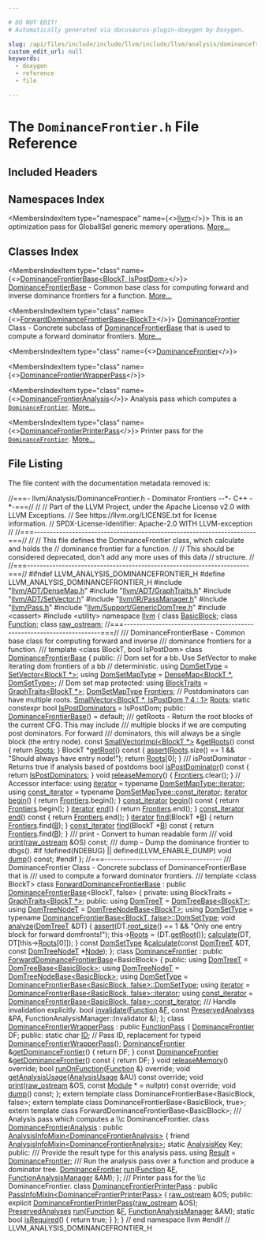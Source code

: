 ```yaml
---

# DO NOT EDIT!
# Automatically generated via docusaurus-plugin-doxygen by Doxygen.

slug: /api/files/include/include/llvm/include/llvm/analysis/dominancefrontier-h
custom_edit_url: null
keywords:
  - doxygen
  - reference
  - file

---
```





# The `DominanceFrontier.h` File Reference

<DoxygenPage pluginConfig={pluginConfig}>



## Included Headers

<IncludesList>
<IncludesListItem
  filePath="llvm/ADT/DenseMap.h"
  permalink="/docs/api/files/include/include/llvm/include/llvm/adt/densemap-h"
  isLocal="true" />
<IncludesListItem
  filePath="llvm/ADT/GraphTraits.h"
  permalink="/docs/api/files/include/include/llvm/include/llvm/adt/graphtraits-h"
  isLocal="true" />
<IncludesListItem
  filePath="llvm/ADT/SetVector.h"
  permalink="/docs/api/files/include/include/llvm/include/llvm/adt/setvector-h"
  isLocal="true" />
<IncludesListItem
  filePath="llvm/IR/PassManager.h"
  permalink="/docs/api/files/include/include/llvm/include/llvm/ir/passmanager-h"
  isLocal="true" />
<IncludesListItem
  filePath="llvm/Pass.h"
  permalink="/docs/api/files/include/include/llvm/pass-h"
  isLocal="true" />
<IncludesListItem
  filePath="llvm/Support/GenericDomTree.h"
  permalink="/docs/api/files/include/include/llvm/include/llvm/support/genericdomtree-h"
  isLocal="true" />
<IncludesListItem
  filePath="cassert"
  permalink=""
  isLocal="false" />
<IncludesListItem
  filePath="utility"
  permalink=""
  isLocal="false" />
</IncludesList>

## Namespaces Index

<MembersIndex>

<MembersIndexItem
  type="namespace"
  name={<><a href="/docs/api/namespaces/llvm">llvm</a></>}>
This is an optimization pass for GlobalISel generic memory operations. <a href="/docs/api/namespaces/llvm/#details">More...</a>
</MembersIndexItem>

</MembersIndex>

## Classes Index

<MembersIndex>

<MembersIndexItem
  type="class"
  name={<><a href="/docs/api/classes/llvm/dominancefrontierbase">DominanceFrontierBase&lt;BlockT, IsPostDom&gt;</a></>}>
<a href="/docs/api/classes/llvm/dominancefrontierbase">DominanceFrontierBase</a> - Common base class for computing forward and inverse dominance frontiers for a function. <a href="/docs/api/classes/llvm/dominancefrontierbase/#details">More...</a>
</MembersIndexItem>

<MembersIndexItem
  type="class"
  name={<><a href="/docs/api/classes/llvm/forwarddominancefrontierbase">ForwardDominanceFrontierBase&lt;BlockT&gt;</a></>}>
<a href="/docs/api/classes/llvm/dominancefrontier">DominanceFrontier</a> Class - Concrete subclass of <a href="/docs/api/classes/llvm/dominancefrontierbase">DominanceFrontierBase</a> that is used to compute a forward dominator frontiers. <a href="/docs/api/classes/llvm/forwarddominancefrontierbase/#details">More...</a>
</MembersIndexItem>

<MembersIndexItem
  type="class"
  name={<><a href="/docs/api/classes/llvm/dominancefrontier">DominanceFrontier</a></>}>
</MembersIndexItem>

<MembersIndexItem
  type="class"
  name={<><a href="/docs/api/classes/llvm/dominancefrontierwrapperpass">DominanceFrontierWrapperPass</a></>}>
</MembersIndexItem>

<MembersIndexItem
  type="class"
  name={<><a href="/docs/api/classes/llvm/dominancefrontieranalysis">DominanceFrontierAnalysis</a></>}>
Analysis pass which computes a <code><a href="/docs/api/classes/llvm/dominancefrontier">DominanceFrontier</a></code>. <a href="/docs/api/classes/llvm/dominancefrontieranalysis/#details">More...</a>
</MembersIndexItem>

<MembersIndexItem
  type="class"
  name={<><a href="/docs/api/classes/llvm/dominancefrontierprinterpass">DominanceFrontierPrinterPass</a></>}>
Printer pass for the <code><a href="/docs/api/classes/llvm/dominancefrontier">DominanceFrontier</a></code>. <a href="/docs/api/classes/llvm/dominancefrontierprinterpass/#details">More...</a>
</MembersIndexItem>

</MembersIndex>


## File Listing

The file content with the documentation metadata removed is:

<ProgramListing>

<Link id="l00001" /><CodeLine lineNumber="1"><Highlight kind="comment">//===- llvm/Analysis/DominanceFrontier.h - Dominator Frontiers --&#42;- C++ -&#42;-===//</Highlight><Highlight kind="normal"></Highlight></CodeLine>
<Link id="l00002" /><CodeLine lineNumber="2"><Highlight kind="normal"></Highlight><Highlight kind="comment">//</Highlight><Highlight kind="normal"></Highlight></CodeLine>
<Link id="l00003" /><CodeLine lineNumber="3"><Highlight kind="normal"></Highlight><Highlight kind="comment">// Part of the LLVM Project, under the Apache License v2.0 with LLVM Exceptions.</Highlight><Highlight kind="normal"></Highlight></CodeLine>
<Link id="l00004" /><CodeLine lineNumber="4"><Highlight kind="normal"></Highlight><Highlight kind="comment">// See https://llvm.org/LICENSE.txt for license information.</Highlight><Highlight kind="normal"></Highlight></CodeLine>
<Link id="l00005" /><CodeLine lineNumber="5"><Highlight kind="normal"></Highlight><Highlight kind="comment">// SPDX-License-Identifier: Apache-2.0 WITH LLVM-exception</Highlight><Highlight kind="normal"></Highlight></CodeLine>
<Link id="l00006" /><CodeLine lineNumber="6"><Highlight kind="normal"></Highlight><Highlight kind="comment">//</Highlight><Highlight kind="normal"></Highlight></CodeLine>
<Link id="l00007" /><CodeLine lineNumber="7"><Highlight kind="normal"></Highlight><Highlight kind="comment">//===----------------------------------------------------------------------===//</Highlight><Highlight kind="normal"></Highlight></CodeLine>
<Link id="l00008" /><CodeLine lineNumber="8"><Highlight kind="normal"></Highlight><Highlight kind="comment">//</Highlight><Highlight kind="normal"></Highlight></CodeLine>
<Link id="l00009" /><CodeLine lineNumber="9"><Highlight kind="normal"></Highlight><Highlight kind="comment">// This file defines the DominanceFrontier class, which calculate and holds the</Highlight><Highlight kind="normal"></Highlight></CodeLine>
<Link id="l00010" /><CodeLine lineNumber="10"><Highlight kind="normal"></Highlight><Highlight kind="comment">// dominance frontier for a function.</Highlight><Highlight kind="normal"></Highlight></CodeLine>
<Link id="l00011" /><CodeLine lineNumber="11"><Highlight kind="normal"></Highlight><Highlight kind="comment">//</Highlight><Highlight kind="normal"></Highlight></CodeLine>
<Link id="l00012" /><CodeLine lineNumber="12"><Highlight kind="normal"></Highlight><Highlight kind="comment">// This should be considered deprecated, don&#39;t add any more uses of this data</Highlight><Highlight kind="normal"></Highlight></CodeLine>
<Link id="l00013" /><CodeLine lineNumber="13"><Highlight kind="normal"></Highlight><Highlight kind="comment">// structure.</Highlight><Highlight kind="normal"></Highlight></CodeLine>
<Link id="l00014" /><CodeLine lineNumber="14"><Highlight kind="normal"></Highlight><Highlight kind="comment">//</Highlight><Highlight kind="normal"></Highlight></CodeLine>
<Link id="l00015" /><CodeLine lineNumber="15"><Highlight kind="normal"></Highlight><Highlight kind="comment">//===----------------------------------------------------------------------===//</Highlight><Highlight kind="normal"></Highlight></CodeLine>
<Link id="l00016" /><CodeLine lineNumber="16"><Highlight kind="normal"></Highlight></CodeLine>
<Link id="l00017" /><CodeLine lineNumber="17"><Highlight kind="normal"></Highlight><Highlight kind="preprocessor">#ifndef LLVM&#95;ANALYSIS&#95;DOMINANCEFRONTIER&#95;H</Highlight><Highlight kind="normal"></Highlight></CodeLine>
<Link id="l00018" /><CodeLine lineNumber="18"><Highlight kind="normal"></Highlight><Highlight kind="preprocessor">#define LLVM&#95;ANALYSIS&#95;DOMINANCEFRONTIER&#95;H</Highlight><Highlight kind="normal"></Highlight></CodeLine>
<Link id="l00019" /><CodeLine lineNumber="19"><Highlight kind="normal"></Highlight></CodeLine>
<Link id="l00020" /><CodeLine lineNumber="20"><Highlight kind="normal"></Highlight><Highlight kind="preprocessor">#include &quot;<a href="/docs/api/files/include/include/llvm/include/llvm/adt/densemap-h">llvm/ADT/DenseMap.h</a>&quot;</Highlight><Highlight kind="normal"></Highlight></CodeLine>
<Link id="l00021" /><CodeLine lineNumber="21"><Highlight kind="normal"></Highlight><Highlight kind="preprocessor">#include &quot;<a href="/docs/api/files/include/include/llvm/include/llvm/adt/graphtraits-h">llvm/ADT/GraphTraits.h</a>&quot;</Highlight><Highlight kind="normal"></Highlight></CodeLine>
<Link id="l00022" /><CodeLine lineNumber="22"><Highlight kind="normal"></Highlight><Highlight kind="preprocessor">#include &quot;<a href="/docs/api/files/include/include/llvm/include/llvm/adt/setvector-h">llvm/ADT/SetVector.h</a>&quot;</Highlight><Highlight kind="normal"></Highlight></CodeLine>
<Link id="l00023" /><CodeLine lineNumber="23"><Highlight kind="normal"></Highlight><Highlight kind="preprocessor">#include &quot;<a href="/docs/api/files/include/include/llvm/include/llvm/ir/passmanager-h">llvm/IR/PassManager.h</a>&quot;</Highlight><Highlight kind="normal"></Highlight></CodeLine>
<Link id="l00024" /><CodeLine lineNumber="24"><Highlight kind="normal"></Highlight><Highlight kind="preprocessor">#include &quot;<a href="/docs/api/files/include/include/llvm/pass-h">llvm/Pass.h</a>&quot;</Highlight><Highlight kind="normal"></Highlight></CodeLine>
<Link id="l00025" /><CodeLine lineNumber="25"><Highlight kind="normal"></Highlight><Highlight kind="preprocessor">#include &quot;<a href="/docs/api/files/include/include/llvm/include/llvm/support/genericdomtree-h">llvm/Support/GenericDomTree.h</a>&quot;</Highlight><Highlight kind="normal"></Highlight></CodeLine>
<Link id="l00026" /><CodeLine lineNumber="26"><Highlight kind="normal"></Highlight><Highlight kind="preprocessor">#include &lt;cassert&gt;</Highlight><Highlight kind="normal"></Highlight></CodeLine>
<Link id="l00027" /><CodeLine lineNumber="27"><Highlight kind="normal"></Highlight><Highlight kind="preprocessor">#include &lt;utility&gt;</Highlight><Highlight kind="normal"></Highlight></CodeLine>
<Link id="l00028" /><CodeLine lineNumber="28"><Highlight kind="normal"></Highlight></CodeLine>
<Link id="l00029" /><CodeLine lineNumber="29"><Highlight kind="normal"></Highlight><Highlight kind="keyword">namespace </Highlight><Highlight kind="normal"><a href="/docs/api/namespaces/llvm">llvm</a> &#123;</Highlight></CodeLine>
<Link id="l00030" /><CodeLine lineNumber="30"><Highlight kind="normal"></Highlight></CodeLine>
<Link id="l00031" /><CodeLine lineNumber="31"><Highlight kind="normal"></Highlight><Highlight kind="keyword">class </Highlight><Highlight kind="normal"><a href="/docs/api/classes/llvm/basicblock">BasicBlock</a>;</Highlight></CodeLine>
<Link id="l00032" /><CodeLine lineNumber="32"><Highlight kind="normal"></Highlight><Highlight kind="keyword">class </Highlight><Highlight kind="normal"><a href="/docs/api/classes/llvm/function">Function</a>;</Highlight></CodeLine>
<Link id="l00033" /><CodeLine lineNumber="33"><Highlight kind="normal"></Highlight><Highlight kind="keyword">class </Highlight><Highlight kind="normal"><a href="/docs/api/classes/llvm/raw-ostream">raw&#95;ostream</a>;</Highlight></CodeLine>
<Link id="l00034" /><CodeLine lineNumber="34"><Highlight kind="normal"></Highlight></CodeLine>
<Link id="l00035" /><CodeLine lineNumber="35"><Highlight kind="normal"></Highlight><Highlight kind="comment">//===----------------------------------------------------------------------===//</Highlight><Highlight kind="comment"></Highlight></CodeLine>
<Link id="l00036" /><CodeLine lineNumber="36"><Highlight kind="comment">/// DominanceFrontierBase - Common base class for computing forward and inverse</Highlight></CodeLine>
<Link id="l00037" /><CodeLine lineNumber="37"><Highlight kind="comment">/// dominance frontiers for a function.</Highlight></CodeLine>
<Link id="l00038" /><CodeLine lineNumber="38"><Highlight kind="comment">///</Highlight><Highlight kind="normal"></Highlight></CodeLine>
<Link id="l00039" /><CodeLine lineNumber="39"><Highlight kind="normal"></Highlight><Highlight kind="keyword">template</Highlight><Highlight kind="normal"> &lt;</Highlight><Highlight kind="keyword">class</Highlight><Highlight kind="normal"> BlockT, </Highlight><Highlight kind="keywordtype">bool</Highlight><Highlight kind="normal"> IsPostDom&gt;</Highlight></CodeLine>
<Link id="l00040" /><CodeLine lineNumber="40" lineLink="/docs/api/classes/llvm/dominancefrontierbase"><Highlight kind="normal"></Highlight><Highlight kind="keyword">class </Highlight><Highlight kind="normal"><a href="/docs/api/classes/llvm/dominancefrontierbase/#afad2b8d2ba567bd4330f5db5e777590f">DominanceFrontierBase</a> &#123;</Highlight></CodeLine>
<Link id="l00041" /><CodeLine lineNumber="41"><Highlight kind="normal"></Highlight><Highlight kind="keyword">public</Highlight><Highlight kind="normal">:</Highlight></CodeLine>
<Link id="l00042" /><CodeLine lineNumber="42"><Highlight kind="normal">  </Highlight><Highlight kind="comment">// Dom set for a bb. Use SetVector to make iterating dom frontiers of a bb</Highlight><Highlight kind="normal"></Highlight></CodeLine>
<Link id="l00043" /><CodeLine lineNumber="43"><Highlight kind="normal">  </Highlight><Highlight kind="comment">// deterministic.</Highlight><Highlight kind="normal"></Highlight></CodeLine>
<Link id="l00044" /><CodeLine lineNumber="44" lineLink="/docs/api/classes/llvm/dominancefrontierbase/#abab51875dc9047ff13bd4810a547fa61"><Highlight kind="normal">  </Highlight><Highlight kind="keyword">using </Highlight><Highlight kind="normal"><a href="/docs/api/classes/llvm/dominancefrontierbase/#abab51875dc9047ff13bd4810a547fa61">DomSetType</a> = <a href="/docs/api/classes/llvm/setvector">SetVector&lt;BlockT &#42;&gt;</a>;</Highlight></CodeLine>
<Link id="l00045" /><CodeLine lineNumber="45" lineLink="/docs/api/classes/llvm/dominancefrontierbase/#ab7d9fed04f0ccbc6646f8171563c8cc1"><Highlight kind="normal">  </Highlight><Highlight kind="keyword">using </Highlight><Highlight kind="normal"><a href="/docs/api/classes/llvm/dominancefrontierbase/#ab7d9fed04f0ccbc6646f8171563c8cc1">DomSetMapType</a> = <a href="/docs/api/classes/llvm/densemap">DenseMap&lt;BlockT &#42;, DomSetType&gt;</a>; </Highlight><Highlight kind="comment">// Dom set map</Highlight><Highlight kind="normal"></Highlight></CodeLine>
<Link id="l00046" /><CodeLine lineNumber="46"><Highlight kind="normal"></Highlight></CodeLine>
<Link id="l00047" /><CodeLine lineNumber="47"><Highlight kind="normal"></Highlight><Highlight kind="keyword">protected</Highlight><Highlight kind="normal">:</Highlight></CodeLine>
<Link id="l00048" /><CodeLine lineNumber="48" lineLink="/docs/api/classes/llvm/dominancefrontierbase/#a5a1861180786112f82c794afe539056c"><Highlight kind="normal">  </Highlight><Highlight kind="keyword">using </Highlight><Highlight kind="normal"><a href="/docs/api/classes/llvm/dominancefrontierbase/#a5a1861180786112f82c794afe539056c">BlockTraits</a> = <a href="/docs/api/structs/llvm/graphtraits">GraphTraits&lt;BlockT &#42;&gt;</a>;</Highlight></CodeLine>
<Link id="l00049" /><CodeLine lineNumber="49"><Highlight kind="normal"></Highlight></CodeLine>
<Link id="l00050" /><CodeLine lineNumber="50" lineLink="/docs/api/classes/llvm/dominancefrontierbase/#adf9b0616ab90b9239dfaa16828e74d5d"><Highlight kind="normal">  <a href="/docs/api/classes/llvm/dominancefrontierbase/#ab7d9fed04f0ccbc6646f8171563c8cc1">DomSetMapType</a> <a href="/docs/api/classes/llvm/dominancefrontierbase/#adf9b0616ab90b9239dfaa16828e74d5d">Frontiers</a>;</Highlight></CodeLine>
<Link id="l00051" /><CodeLine lineNumber="51"><Highlight kind="normal">  </Highlight><Highlight kind="comment">// Postdominators can have multiple roots.</Highlight><Highlight kind="normal"></Highlight></CodeLine>
<Link id="l00052" /><CodeLine lineNumber="52" lineLink="/docs/api/classes/llvm/dominancefrontierbase/#a76c88d34854e3ad810f148be417749bf"><Highlight kind="normal">  <a href="/docs/api/classes/llvm/smallvector">SmallVector&lt;BlockT &#42;, IsPostDom ? 4 : 1&gt;</a> <a href="/docs/api/classes/llvm/dominancefrontierbase/#a76c88d34854e3ad810f148be417749bf">Roots</a>;</Highlight></CodeLine>
<Link id="l00053" /><CodeLine lineNumber="53" lineLink="/docs/api/classes/llvm/dominancefrontierbase/#a82ffcd84cb775a07b8849a7cae8f2cf4"><Highlight kind="normal">  </Highlight><Highlight kind="keyword">static</Highlight><Highlight kind="normal"> </Highlight><Highlight kind="keyword">constexpr</Highlight><Highlight kind="normal"> </Highlight><Highlight kind="keywordtype">bool</Highlight><Highlight kind="normal"> <a href="/docs/api/classes/llvm/dominancefrontierbase/#a82ffcd84cb775a07b8849a7cae8f2cf4">IsPostDominators</a> = IsPostDom;</Highlight></CodeLine>
<Link id="l00054" /><CodeLine lineNumber="54"><Highlight kind="normal"></Highlight></CodeLine>
<Link id="l00055" /><CodeLine lineNumber="55"><Highlight kind="normal"></Highlight><Highlight kind="keyword">public</Highlight><Highlight kind="normal">:</Highlight></CodeLine>
<Link id="l00056" /><CodeLine lineNumber="56" lineLink="/docs/api/classes/llvm/dominancefrontierbase/#afad2b8d2ba567bd4330f5db5e777590f"><Highlight kind="normal">  <a href="/docs/api/classes/llvm/dominancefrontierbase/#afad2b8d2ba567bd4330f5db5e777590f">DominanceFrontierBase</a>() = </Highlight><Highlight kind="keywordflow">default</Highlight><Highlight kind="normal">;</Highlight></CodeLine>
<Link id="l00057" /><CodeLine lineNumber="57"><Highlight kind="normal"></Highlight><Highlight kind="comment"></Highlight></CodeLine>
<Link id="l00058" /><CodeLine lineNumber="58"><Highlight kind="comment">  /// getRoots - Return the root blocks of the current CFG.  This may include</Highlight></CodeLine>
<Link id="l00059" /><CodeLine lineNumber="59"><Highlight kind="comment">  /// multiple blocks if we are computing post dominators.  For forward</Highlight></CodeLine>
<Link id="l00060" /><CodeLine lineNumber="60"><Highlight kind="comment">  /// dominators, this will always be a single block (the entry node).</Highlight><Highlight kind="normal"></Highlight></CodeLine>
<Link id="l00061" /><CodeLine lineNumber="61" lineLink="/docs/api/classes/llvm/dominancefrontierbase/#a7d04e03a1acea39c11b1cc44902d87b2"><Highlight kind="normal">  </Highlight><Highlight kind="keyword">const</Highlight><Highlight kind="normal"> <a href="/docs/api/classes/llvm/smallvectorimpl">SmallVectorImpl&lt;BlockT &#42;&gt;</a> &amp;<a href="/docs/api/classes/llvm/dominancefrontierbase/#a7d04e03a1acea39c11b1cc44902d87b2">getRoots</a>()</Highlight><Highlight kind="keyword"> const </Highlight><Highlight kind="normal">&#123; </Highlight><Highlight kind="keywordflow">return</Highlight><Highlight kind="normal"> <a href="/docs/api/classes/llvm/dominancefrontierbase/#a76c88d34854e3ad810f148be417749bf">Roots</a>; &#125;</Highlight></CodeLine>
<Link id="l00062" /><CodeLine lineNumber="62"><Highlight kind="normal"></Highlight></CodeLine>
<Link id="l00063" /><CodeLine lineNumber="63" lineLink="/docs/api/classes/llvm/dominancefrontierbase/#a0acc5721f35600800e5731a46beb8345"><Highlight kind="normal">  BlockT &#42;<a href="/docs/api/classes/llvm/dominancefrontierbase/#a0acc5721f35600800e5731a46beb8345">getRoot</a>()</Highlight><Highlight kind="keyword"> const </Highlight><Highlight kind="normal">&#123;</Highlight></CodeLine>
<Link id="l00064" /><CodeLine lineNumber="64"><Highlight kind="normal">    <a href="/docs/api/files/lib/lib/target/lib/target/amdgpu/silowercontrolflow-cpp/#a4868c5d81c5ccc98c47aeab6244346a0">assert</a>(<a href="/docs/api/classes/llvm/dominancefrontierbase/#a76c88d34854e3ad810f148be417749bf">Roots</a>.size() == 1 &amp;&amp; </Highlight><Highlight kind="stringliteral">&quot;Should always have entry node!&quot;</Highlight><Highlight kind="normal">);</Highlight></CodeLine>
<Link id="l00065" /><CodeLine lineNumber="65"><Highlight kind="normal">    </Highlight><Highlight kind="keywordflow">return</Highlight><Highlight kind="normal"> <a href="/docs/api/classes/llvm/dominancefrontierbase/#a76c88d34854e3ad810f148be417749bf">Roots</a>&#91;0&#93;;</Highlight></CodeLine>
<Link id="l00066" /><CodeLine lineNumber="66"><Highlight kind="normal">  &#125;</Highlight></CodeLine>
<Link id="l00067" /><CodeLine lineNumber="67"><Highlight kind="normal"></Highlight><Highlight kind="comment"></Highlight></CodeLine>
<Link id="l00068" /><CodeLine lineNumber="68"><Highlight kind="comment">  /// isPostDominator - Returns true if analysis based of postdoms</Highlight><Highlight kind="normal"></Highlight></CodeLine>
<Link id="l00069" /><CodeLine lineNumber="69" lineLink="/docs/api/classes/llvm/dominancefrontierbase/#a9e78d624241a5e4d7700f170d465676c"><Highlight kind="normal">  </Highlight><Highlight kind="keywordtype">bool</Highlight><Highlight kind="normal"> <a href="/docs/api/classes/llvm/dominancefrontierbase/#a9e78d624241a5e4d7700f170d465676c">isPostDominator</a>()</Highlight><Highlight kind="keyword"> const </Highlight><Highlight kind="normal">&#123;</Highlight></CodeLine>
<Link id="l00070" /><CodeLine lineNumber="70"><Highlight kind="normal">    </Highlight><Highlight kind="keywordflow">return</Highlight><Highlight kind="normal"> <a href="/docs/api/classes/llvm/dominancefrontierbase/#a82ffcd84cb775a07b8849a7cae8f2cf4">IsPostDominators</a>;</Highlight></CodeLine>
<Link id="l00071" /><CodeLine lineNumber="71"><Highlight kind="normal">  &#125;</Highlight></CodeLine>
<Link id="l00072" /><CodeLine lineNumber="72"><Highlight kind="normal"></Highlight></CodeLine>
<Link id="l00073" /><CodeLine lineNumber="73" lineLink="/docs/api/classes/llvm/dominancefrontierbase/#a207a390a9919e01acb9dc8c34c8467fa"><Highlight kind="normal">  </Highlight><Highlight kind="keywordtype">void</Highlight><Highlight kind="normal"> <a href="/docs/api/classes/llvm/dominancefrontierbase/#a207a390a9919e01acb9dc8c34c8467fa">releaseMemory</a>() &#123;</Highlight></CodeLine>
<Link id="l00074" /><CodeLine lineNumber="74"><Highlight kind="normal">    <a href="/docs/api/classes/llvm/dominancefrontierbase/#adf9b0616ab90b9239dfaa16828e74d5d">Frontiers</a>.clear();</Highlight></CodeLine>
<Link id="l00075" /><CodeLine lineNumber="75"><Highlight kind="normal">  &#125;</Highlight></CodeLine>
<Link id="l00076" /><CodeLine lineNumber="76"><Highlight kind="normal"></Highlight></CodeLine>
<Link id="l00077" /><CodeLine lineNumber="77"><Highlight kind="normal">  </Highlight><Highlight kind="comment">// Accessor interface:</Highlight><Highlight kind="normal"></Highlight></CodeLine>
<Link id="l00078" /><CodeLine lineNumber="78" lineLink="/docs/api/classes/llvm/dominancefrontierbase/#a611b830beb9f1b2536f22c1460b1c71d"><Highlight kind="normal">  </Highlight><Highlight kind="keyword">using </Highlight><Highlight kind="normal"><a href="/docs/api/classes/llvm/dominancefrontierbase/#a611b830beb9f1b2536f22c1460b1c71d">iterator</a> = </Highlight><Highlight kind="keyword">typename</Highlight><Highlight kind="normal"> <a href="/docs/api/classes/llvm/densemapbase/#a214e872d61db2ea8cb023f127cafd0b9">DomSetMapType::iterator</a>;</Highlight></CodeLine>
<Link id="l00079" /><CodeLine lineNumber="79" lineLink="/docs/api/classes/llvm/dominancefrontierbase/#ac914649957cfb11b0e85a0750cd5469b"><Highlight kind="normal">  </Highlight><Highlight kind="keyword">using </Highlight><Highlight kind="normal"><a href="/docs/api/classes/llvm/dominancefrontierbase/#ac914649957cfb11b0e85a0750cd5469b">const&#95;iterator</a> = </Highlight><Highlight kind="keyword">typename</Highlight><Highlight kind="normal"> <a href="/docs/api/classes/llvm/densemapbase/#a5784c312872bef21d9344dae0a0e8fc0">DomSetMapType::const&#95;iterator</a>;</Highlight></CodeLine>
<Link id="l00080" /><CodeLine lineNumber="80"><Highlight kind="normal"></Highlight></CodeLine>
<Link id="l00081" /><CodeLine lineNumber="81" lineLink="/docs/api/classes/llvm/dominancefrontierbase/#acb882f5f360082677dc4c752995993ba"><Highlight kind="normal">  <a href="/docs/api/classes/llvm/dominancefrontierbase/#a611b830beb9f1b2536f22c1460b1c71d">iterator</a> <a href="/docs/api/classes/llvm/dominancefrontierbase/#acb882f5f360082677dc4c752995993ba">begin</a>() &#123; </Highlight><Highlight kind="keywordflow">return</Highlight><Highlight kind="normal"> <a href="/docs/api/classes/llvm/dominancefrontierbase/#adf9b0616ab90b9239dfaa16828e74d5d">Frontiers</a>.begin(); &#125;</Highlight></CodeLine>
<Link id="l00082" /><CodeLine lineNumber="82" lineLink="/docs/api/classes/llvm/dominancefrontierbase/#aee05bb4e3fcbf5ef2a356bafb06a7363"><Highlight kind="normal">  <a href="/docs/api/classes/llvm/dominancefrontierbase/#ac914649957cfb11b0e85a0750cd5469b">const&#95;iterator</a> <a href="/docs/api/classes/llvm/dominancefrontierbase/#aee05bb4e3fcbf5ef2a356bafb06a7363">begin</a>()</Highlight><Highlight kind="keyword"> const </Highlight><Highlight kind="normal">&#123; </Highlight><Highlight kind="keywordflow">return</Highlight><Highlight kind="normal"> <a href="/docs/api/classes/llvm/dominancefrontierbase/#adf9b0616ab90b9239dfaa16828e74d5d">Frontiers</a>.begin(); &#125;</Highlight></CodeLine>
<Link id="l00083" /><CodeLine lineNumber="83" lineLink="/docs/api/classes/llvm/dominancefrontierbase/#ace18597e260cc5f570acab0a3240fda7"><Highlight kind="normal">  <a href="/docs/api/classes/llvm/dominancefrontierbase/#a611b830beb9f1b2536f22c1460b1c71d">iterator</a> <a href="/docs/api/classes/llvm/dominancefrontierbase/#ace18597e260cc5f570acab0a3240fda7">end</a>() &#123; </Highlight><Highlight kind="keywordflow">return</Highlight><Highlight kind="normal"> <a href="/docs/api/classes/llvm/dominancefrontierbase/#adf9b0616ab90b9239dfaa16828e74d5d">Frontiers</a>.end(); &#125;</Highlight></CodeLine>
<Link id="l00084" /><CodeLine lineNumber="84" lineLink="/docs/api/classes/llvm/dominancefrontierbase/#a7932590af2820a7a446fe14732bdbfc8"><Highlight kind="normal">  <a href="/docs/api/classes/llvm/dominancefrontierbase/#ac914649957cfb11b0e85a0750cd5469b">const&#95;iterator</a> <a href="/docs/api/classes/llvm/dominancefrontierbase/#a7932590af2820a7a446fe14732bdbfc8">end</a>()</Highlight><Highlight kind="keyword"> const </Highlight><Highlight kind="normal">&#123; </Highlight><Highlight kind="keywordflow">return</Highlight><Highlight kind="normal"> <a href="/docs/api/classes/llvm/dominancefrontierbase/#adf9b0616ab90b9239dfaa16828e74d5d">Frontiers</a>.end(); &#125;</Highlight></CodeLine>
<Link id="l00085" /><CodeLine lineNumber="85" lineLink="/docs/api/classes/llvm/dominancefrontierbase/#adb574a99b93046b90488a2145e566a19"><Highlight kind="normal">  <a href="/docs/api/classes/llvm/dominancefrontierbase/#a611b830beb9f1b2536f22c1460b1c71d">iterator</a> <a href="/docs/api/classes/llvm/dominancefrontierbase/#adb574a99b93046b90488a2145e566a19">find</a>(BlockT &#42;<a href="/docs/api/files/lib/lib/ir/builtingcs-cpp/#ae76959fe811ba090de4cba69ac00f1da">B</a>) &#123; </Highlight><Highlight kind="keywordflow">return</Highlight><Highlight kind="normal"> <a href="/docs/api/classes/llvm/dominancefrontierbase/#adf9b0616ab90b9239dfaa16828e74d5d">Frontiers</a>.find(<a href="/docs/api/files/lib/lib/ir/builtingcs-cpp/#ae76959fe811ba090de4cba69ac00f1da">B</a>); &#125;</Highlight></CodeLine>
<Link id="l00086" /><CodeLine lineNumber="86" lineLink="/docs/api/classes/llvm/dominancefrontierbase/#a31200e0dd07d58183127cc229bfb29b5"><Highlight kind="normal">  <a href="/docs/api/classes/llvm/dominancefrontierbase/#ac914649957cfb11b0e85a0750cd5469b">const&#95;iterator</a> <a href="/docs/api/classes/llvm/dominancefrontierbase/#a31200e0dd07d58183127cc229bfb29b5">find</a>(BlockT &#42;<a href="/docs/api/files/lib/lib/ir/builtingcs-cpp/#ae76959fe811ba090de4cba69ac00f1da">B</a>)</Highlight><Highlight kind="keyword"> const </Highlight><Highlight kind="normal">&#123; </Highlight><Highlight kind="keywordflow">return</Highlight><Highlight kind="normal"> <a href="/docs/api/classes/llvm/dominancefrontierbase/#adf9b0616ab90b9239dfaa16828e74d5d">Frontiers</a>.find(<a href="/docs/api/files/lib/lib/ir/builtingcs-cpp/#ae76959fe811ba090de4cba69ac00f1da">B</a>); &#125;</Highlight></CodeLine>
<Link id="l00087" /><CodeLine lineNumber="87"><Highlight kind="normal"></Highlight><Highlight kind="comment"></Highlight></CodeLine>
<Link id="l00088" /><CodeLine lineNumber="88"><Highlight kind="comment">  /// print - Convert to human readable form</Highlight></CodeLine>
<Link id="l00089" /><CodeLine lineNumber="89"><Highlight kind="comment">  ///</Highlight><Highlight kind="normal"></Highlight></CodeLine>
<Link id="l00090" /><CodeLine lineNumber="90" lineLink="/docs/api/classes/llvm/dominancefrontierbase/#a1d62e71017560a9a1ef52cc54fa4722f"><Highlight kind="normal">  </Highlight><Highlight kind="keywordtype">void</Highlight><Highlight kind="normal"> <a href="/docs/api/classes/llvm/dominancefrontierbase/#a1d62e71017560a9a1ef52cc54fa4722f">print</a>(<a href="/docs/api/classes/llvm/raw-ostream">raw&#95;ostream</a> &amp;OS) </Highlight><Highlight kind="keyword">const</Highlight><Highlight kind="normal">;</Highlight></CodeLine>
<Link id="l00091" /><CodeLine lineNumber="91"><Highlight kind="normal"></Highlight><Highlight kind="comment"></Highlight></CodeLine>
<Link id="l00092" /><CodeLine lineNumber="92"><Highlight kind="comment">  /// dump - Dump the dominance frontier to dbgs().</Highlight><Highlight kind="normal"></Highlight></CodeLine>
<Link id="l00093" /><CodeLine lineNumber="93"><Highlight kind="normal"></Highlight><Highlight kind="preprocessor">#if !defined(NDEBUG) || defined(LLVM&#95;ENABLE&#95;DUMP)</Highlight><Highlight kind="normal"></Highlight></CodeLine>
<Link id="l00094" /><CodeLine lineNumber="94" lineLink="/docs/api/classes/llvm/dominancefrontierbase/#a8db0c9c15b7c3714e4bc9ce22e1f2477"><Highlight kind="normal">  </Highlight><Highlight kind="keywordtype">void</Highlight><Highlight kind="normal"> <a href="/docs/api/classes/llvm/dominancefrontierbase/#a8db0c9c15b7c3714e4bc9ce22e1f2477">dump</a>() </Highlight><Highlight kind="keyword">const</Highlight><Highlight kind="normal">;</Highlight></CodeLine>
<Link id="l00095" /><CodeLine lineNumber="95"><Highlight kind="normal"></Highlight><Highlight kind="preprocessor">#endif</Highlight><Highlight kind="normal"></Highlight></CodeLine>
<Link id="l00096" /><CodeLine lineNumber="96"><Highlight kind="normal">&#125;;</Highlight></CodeLine>
<Link id="l00097" /><CodeLine lineNumber="97"><Highlight kind="normal"></Highlight></CodeLine>
<Link id="l00098" /><CodeLine lineNumber="98"><Highlight kind="normal"></Highlight><Highlight kind="comment">//===-------------------------------------</Highlight><Highlight kind="comment"></Highlight></CodeLine>
<Link id="l00099" /><CodeLine lineNumber="99"><Highlight kind="comment">/// DominanceFrontier Class - Concrete subclass of DominanceFrontierBase that is</Highlight></CodeLine>
<Link id="l00100" /><CodeLine lineNumber="100"><Highlight kind="comment">/// used to compute a forward dominator frontiers.</Highlight></CodeLine>
<Link id="l00101" /><CodeLine lineNumber="101"><Highlight kind="comment">///</Highlight><Highlight kind="normal"></Highlight></CodeLine>
<Link id="l00102" /><CodeLine lineNumber="102"><Highlight kind="normal"></Highlight><Highlight kind="keyword">template</Highlight><Highlight kind="normal"> &lt;</Highlight><Highlight kind="keyword">class</Highlight><Highlight kind="normal"> BlockT&gt;</Highlight></CodeLine>
<Link id="l00103" /><CodeLine lineNumber="103" lineLink="/docs/api/classes/llvm/forwarddominancefrontierbase"><Highlight kind="normal"></Highlight><Highlight kind="keyword">class </Highlight><Highlight kind="normal"><a href="/docs/api/classes/llvm/forwarddominancefrontierbase">ForwardDominanceFrontierBase</a></Highlight></CodeLine>
<Link id="l00104" /><CodeLine lineNumber="104"><Highlight kind="normal">    : </Highlight><Highlight kind="keyword">public</Highlight><Highlight kind="normal"> <a href="/docs/api/classes/llvm/dominancefrontierbase/#afad2b8d2ba567bd4330f5db5e777590f">DominanceFrontierBase</a>&lt;BlockT, false&gt; &#123;</Highlight></CodeLine>
<Link id="l00105" /><CodeLine lineNumber="105"><Highlight kind="normal"></Highlight><Highlight kind="keyword">private</Highlight><Highlight kind="normal">:</Highlight></CodeLine>
<Link id="l00106" /><CodeLine lineNumber="106"><Highlight kind="normal">  </Highlight><Highlight kind="keyword">using </Highlight><Highlight kind="normal">BlockTraits = <a href="/docs/api/structs/llvm/graphtraits">GraphTraits&lt;BlockT &#42;&gt;</a>;</Highlight></CodeLine>
<Link id="l00107" /><CodeLine lineNumber="107"><Highlight kind="normal"></Highlight></CodeLine>
<Link id="l00108" /><CodeLine lineNumber="108"><Highlight kind="normal"></Highlight><Highlight kind="keyword">public</Highlight><Highlight kind="normal">:</Highlight></CodeLine>
<Link id="l00109" /><CodeLine lineNumber="109" lineLink="/docs/api/classes/llvm/forwarddominancefrontierbase/#ae84b3634196c2de69e55ecb00e91df41"><Highlight kind="normal">  </Highlight><Highlight kind="keyword">using </Highlight><Highlight kind="normal"><a href="/docs/api/classes/llvm/forwarddominancefrontierbase/#ae84b3634196c2de69e55ecb00e91df41">DomTreeT</a> = <a href="/docs/api/namespaces/llvm/#a763915fd0a536cc2d1ebe99595e3eeaf">DomTreeBase&lt;BlockT&gt;</a>;</Highlight></CodeLine>
<Link id="l00110" /><CodeLine lineNumber="110" lineLink="/docs/api/classes/llvm/forwarddominancefrontierbase/#af065017878424f9b3de1ceb1a993771b"><Highlight kind="normal">  </Highlight><Highlight kind="keyword">using </Highlight><Highlight kind="normal"><a href="/docs/api/classes/llvm/forwarddominancefrontierbase/#af065017878424f9b3de1ceb1a993771b">DomTreeNodeT</a> = <a href="/docs/api/classes/llvm/domtreenodebase">DomTreeNodeBase&lt;BlockT&gt;</a>;</Highlight></CodeLine>
<Link id="l00111" /><CodeLine lineNumber="111" lineLink="/docs/api/classes/llvm/forwarddominancefrontierbase/#ae31d0f6fdc554301489b6c46bfc54389"><Highlight kind="normal">  </Highlight><Highlight kind="keyword">using </Highlight><Highlight kind="normal"><a href="/docs/api/classes/llvm/forwarddominancefrontierbase/#ae31d0f6fdc554301489b6c46bfc54389">DomSetType</a> = </Highlight><Highlight kind="keyword">typename</Highlight><Highlight kind="normal"> <a href="/docs/api/classes/llvm/dominancefrontierbase/#abab51875dc9047ff13bd4810a547fa61">DominanceFrontierBase&lt;BlockT, false&gt;::DomSetType</a>;</Highlight></CodeLine>
<Link id="l00112" /><CodeLine lineNumber="112"><Highlight kind="normal"></Highlight></CodeLine>
<Link id="l00113" /><CodeLine lineNumber="113" lineLink="/docs/api/classes/llvm/forwarddominancefrontierbase/#a7b11dff80facdebb843d875cee482164"><Highlight kind="normal">  </Highlight><Highlight kind="keywordtype">void</Highlight><Highlight kind="normal"> <a href="/docs/api/classes/llvm/forwarddominancefrontierbase/#a7b11dff80facdebb843d875cee482164">analyze</a>(<a href="/docs/api/classes/llvm/forwarddominancefrontierbase/#ae84b3634196c2de69e55ecb00e91df41">DomTreeT</a> &amp;DT) &#123;</Highlight></CodeLine>
<Link id="l00114" /><CodeLine lineNumber="114"><Highlight kind="normal">    <a href="/docs/api/files/lib/lib/target/lib/target/amdgpu/silowercontrolflow-cpp/#a4868c5d81c5ccc98c47aeab6244346a0">assert</a>(DT.<a href="/docs/api/classes/llvm/dominatortreebase/#a35f8ede9f06d54f789edb2507f174701">root&#95;size</a>() == 1 &amp;&amp;</Highlight></CodeLine>
<Link id="l00115" /><CodeLine lineNumber="115"><Highlight kind="normal">           </Highlight><Highlight kind="stringliteral">&quot;Only one entry block for forward domfronts!&quot;</Highlight><Highlight kind="normal">);</Highlight></CodeLine>
<Link id="l00116" /><CodeLine lineNumber="116"><Highlight kind="normal">    this-&gt;<a href="/docs/api/classes/llvm/dominancefrontierbase/#a76c88d34854e3ad810f148be417749bf">Roots</a> = &#123;DT.<a href="/docs/api/classes/llvm/dominatortreebase/#a81f7fe4844c408d799428082f599c40b">getRoot</a>()&#125;;</Highlight></CodeLine>
<Link id="l00117" /><CodeLine lineNumber="117"><Highlight kind="normal">    <a href="/docs/api/classes/llvm/forwarddominancefrontierbase/#a63025518f7389e16eca9b9fa4400fed7">calculate</a>(DT, DT&#91;this-&gt;<a href="/docs/api/classes/llvm/dominancefrontierbase/#a76c88d34854e3ad810f148be417749bf">Roots</a>&#91;0&#93;&#93;);</Highlight></CodeLine>
<Link id="l00118" /><CodeLine lineNumber="118"><Highlight kind="normal">  &#125;</Highlight></CodeLine>
<Link id="l00119" /><CodeLine lineNumber="119"><Highlight kind="normal"></Highlight></CodeLine>
<Link id="l00120" /><CodeLine lineNumber="120"><Highlight kind="normal">  </Highlight><Highlight kind="keyword">const</Highlight><Highlight kind="normal"> <a href="/docs/api/classes/llvm/dominancefrontierbase">DomSetType</a> &amp;<a href="/docs/api/classes/llvm/forwarddominancefrontierbase/#a63025518f7389e16eca9b9fa4400fed7">calculate</a>(</Highlight><Highlight kind="keyword">const</Highlight><Highlight kind="normal"> <a href="/docs/api/classes/llvm/forwarddominancefrontierbase/#ae84b3634196c2de69e55ecb00e91df41">DomTreeT</a> &amp;DT, </Highlight><Highlight kind="keyword">const</Highlight><Highlight kind="normal"> <a href="/docs/api/classes/llvm/forwarddominancefrontierbase/#af065017878424f9b3de1ceb1a993771b">DomTreeNodeT</a> &#42;<a href="/docs/api/classes/node">Node</a>);</Highlight></CodeLine>
<Link id="l00121" /><CodeLine lineNumber="121"><Highlight kind="normal">&#125;;</Highlight></CodeLine>
<Link id="l00122" /><CodeLine lineNumber="122"><Highlight kind="normal"></Highlight></CodeLine>
<Link id="l00123" /><CodeLine lineNumber="123" lineLink="/docs/api/classes/llvm/dominancefrontier"><Highlight kind="normal"></Highlight><Highlight kind="keyword">class </Highlight><Highlight kind="normal"><a href="/docs/api/classes/llvm/dominancefrontier">DominanceFrontier</a> : </Highlight><Highlight kind="keyword">public</Highlight><Highlight kind="normal"> <a href="/docs/api/classes/llvm/forwarddominancefrontierbase">ForwardDominanceFrontierBase</a>&lt;BasicBlock&gt; &#123;</Highlight></CodeLine>
<Link id="l00124" /><CodeLine lineNumber="124"><Highlight kind="normal"></Highlight><Highlight kind="keyword">public</Highlight><Highlight kind="normal">:</Highlight></CodeLine>
<Link id="l00125" /><CodeLine lineNumber="125" lineLink="/docs/api/classes/llvm/dominancefrontier/#a3692950a58c16b654749284a85f65498"><Highlight kind="normal">  </Highlight><Highlight kind="keyword">using </Highlight><Highlight kind="normal"><a href="/docs/api/classes/llvm/dominancefrontier/#a3692950a58c16b654749284a85f65498">DomTreeT</a> = <a href="/docs/api/namespaces/llvm/#a763915fd0a536cc2d1ebe99595e3eeaf">DomTreeBase&lt;BasicBlock&gt;</a>;</Highlight></CodeLine>
<Link id="l00126" /><CodeLine lineNumber="126" lineLink="/docs/api/classes/llvm/dominancefrontier/#a285c1ca6d5ba4751ef413b2f3d80abed"><Highlight kind="normal">  </Highlight><Highlight kind="keyword">using </Highlight><Highlight kind="normal"><a href="/docs/api/classes/llvm/dominancefrontier/#a285c1ca6d5ba4751ef413b2f3d80abed">DomTreeNodeT</a> = <a href="/docs/api/classes/llvm/domtreenodebase">DomTreeNodeBase&lt;BasicBlock&gt;</a>;</Highlight></CodeLine>
<Link id="l00127" /><CodeLine lineNumber="127" lineLink="/docs/api/classes/llvm/dominancefrontier/#aaa480bfd1470b19138645fbb2016b540"><Highlight kind="normal">  </Highlight><Highlight kind="keyword">using </Highlight><Highlight kind="normal"><a href="/docs/api/classes/llvm/dominancefrontier/#aaa480bfd1470b19138645fbb2016b540">DomSetType</a> = <a href="/docs/api/classes/llvm/dominancefrontierbase/#abab51875dc9047ff13bd4810a547fa61">DominanceFrontierBase&lt;BasicBlock, false&gt;::DomSetType</a>;</Highlight></CodeLine>
<Link id="l00128" /><CodeLine lineNumber="128" lineLink="/docs/api/classes/llvm/dominancefrontier/#a507db279bf305fedc36c9f45f77bc036"><Highlight kind="normal">  </Highlight><Highlight kind="keyword">using </Highlight><Highlight kind="normal"><a href="/docs/api/classes/llvm/dominancefrontier/#a507db279bf305fedc36c9f45f77bc036">iterator</a> = <a href="/docs/api/classes/llvm/dominancefrontierbase/#a611b830beb9f1b2536f22c1460b1c71d">DominanceFrontierBase&lt;BasicBlock, false&gt;::iterator</a>;</Highlight></CodeLine>
<Link id="l00129" /><CodeLine lineNumber="129" lineLink="/docs/api/classes/llvm/dominancefrontier/#aa1fec2da869196291726a9ebe8dce3f3"><Highlight kind="normal">  </Highlight><Highlight kind="keyword">using </Highlight><Highlight kind="normal"><a href="/docs/api/classes/llvm/dominancefrontier/#aa1fec2da869196291726a9ebe8dce3f3">const&#95;iterator</a> =</Highlight></CodeLine>
<Link id="l00130" /><CodeLine lineNumber="130"><Highlight kind="normal">      <a href="/docs/api/classes/llvm/dominancefrontierbase/#ac914649957cfb11b0e85a0750cd5469b">DominanceFrontierBase&lt;BasicBlock, false&gt;::const&#95;iterator</a>;</Highlight></CodeLine>
<Link id="l00131" /><CodeLine lineNumber="131"><Highlight kind="normal"></Highlight><Highlight kind="comment"></Highlight></CodeLine>
<Link id="l00132" /><CodeLine lineNumber="132"><Highlight kind="comment">  /// Handle invalidation explicitly.</Highlight><Highlight kind="normal"></Highlight></CodeLine>
<Link id="l00133" /><CodeLine lineNumber="133"><Highlight kind="normal">  </Highlight><Highlight kind="keywordtype">bool</Highlight><Highlight kind="normal"> <a href="/docs/api/classes/llvm/dominancefrontier/#a0281b508b2c122712bce17f594ea2c6d">invalidate</a>(<a href="/docs/api/classes/llvm/function">Function</a> &amp;<a href="/docs/api/files/lib/lib/support/md5-cpp/#a96d73bbd7af15cb1fc38c3f4a3bd82e9">F</a>, </Highlight><Highlight kind="keyword">const</Highlight><Highlight kind="normal"> <a href="/docs/api/classes/llvm/preservedanalyses">PreservedAnalyses</a> &amp;PA,</Highlight></CodeLine>
<Link id="l00134" /><CodeLine lineNumber="134"><Highlight kind="normal">                  FunctionAnalysisManager::Invalidator &amp;);</Highlight></CodeLine>
<Link id="l00135" /><CodeLine lineNumber="135"><Highlight kind="normal">&#125;;</Highlight></CodeLine>
<Link id="l00136" /><CodeLine lineNumber="136"><Highlight kind="normal"></Highlight></CodeLine>
<Link id="l00137" /><CodeLine lineNumber="137" lineLink="/docs/api/classes/llvm/dominancefrontierwrapperpass"><Highlight kind="normal"></Highlight><Highlight kind="keyword">class </Highlight><Highlight kind="normal"><a href="/docs/api/classes/llvm/dominancefrontierwrapperpass/#a4fc7d1801f47b2516e9e74bf19fca4fc">DominanceFrontierWrapperPass</a> : </Highlight><Highlight kind="keyword">public</Highlight><Highlight kind="normal"> <a href="/docs/api/classes/llvm/functionpass/#a7691d83e3561f781cae4ce4a01bdfa93">FunctionPass</a> &#123;</Highlight></CodeLine>
<Link id="l00138" /><CodeLine lineNumber="138"><Highlight kind="normal">  <a href="/docs/api/classes/llvm/dominancefrontier">DominanceFrontier</a> DF;</Highlight></CodeLine>
<Link id="l00139" /><CodeLine lineNumber="139"><Highlight kind="normal"></Highlight></CodeLine>
<Link id="l00140" /><CodeLine lineNumber="140"><Highlight kind="normal"></Highlight><Highlight kind="keyword">public</Highlight><Highlight kind="normal">:</Highlight></CodeLine>
<Link id="l00141" /><CodeLine lineNumber="141" lineLink="/docs/api/classes/llvm/dominancefrontierwrapperpass/#a082457647a69aa321170782da5c1ce14"><Highlight kind="normal">  </Highlight><Highlight kind="keyword">static</Highlight><Highlight kind="normal"> </Highlight><Highlight kind="keywordtype">char</Highlight><Highlight kind="normal"> <a href="/docs/api/classes/llvm/dominancefrontierwrapperpass/#a082457647a69aa321170782da5c1ce14">ID</a>; </Highlight><Highlight kind="comment">// Pass ID, replacement for typeid</Highlight><Highlight kind="normal"></Highlight></CodeLine>
<Link id="l00142" /><CodeLine lineNumber="142"><Highlight kind="normal"></Highlight></CodeLine>
<Link id="l00143" /><CodeLine lineNumber="143"><Highlight kind="normal">  <a href="/docs/api/classes/llvm/dominancefrontierwrapperpass/#a4fc7d1801f47b2516e9e74bf19fca4fc">DominanceFrontierWrapperPass</a>();</Highlight></CodeLine>
<Link id="l00144" /><CodeLine lineNumber="144"><Highlight kind="normal"></Highlight></CodeLine>
<Link id="l00145" /><CodeLine lineNumber="145" lineLink="/docs/api/classes/llvm/dominancefrontierwrapperpass/#af4ff02920c1b41647aae36da800bfacd"><Highlight kind="normal">  <a href="/docs/api/classes/llvm/dominancefrontier">DominanceFrontier</a> &amp;<a href="/docs/api/classes/llvm/dominancefrontierwrapperpass/#af4ff02920c1b41647aae36da800bfacd">getDominanceFrontier</a>() &#123; </Highlight><Highlight kind="keywordflow">return</Highlight><Highlight kind="normal"> DF; &#125;</Highlight></CodeLine>
<Link id="l00146" /><CodeLine lineNumber="146" lineLink="/docs/api/classes/llvm/dominancefrontierwrapperpass/#a4d0222c515928b4ddbdd469b052e4031"><Highlight kind="normal">  </Highlight><Highlight kind="keyword">const</Highlight><Highlight kind="normal"> <a href="/docs/api/classes/llvm/dominancefrontier">DominanceFrontier</a> &amp;<a href="/docs/api/classes/llvm/dominancefrontierwrapperpass/#a4d0222c515928b4ddbdd469b052e4031">getDominanceFrontier</a>()</Highlight><Highlight kind="keyword"> const </Highlight><Highlight kind="normal">&#123; </Highlight><Highlight kind="keywordflow">return</Highlight><Highlight kind="normal"> DF;  &#125;</Highlight></CodeLine>
<Link id="l00147" /><CodeLine lineNumber="147"><Highlight kind="normal"></Highlight></CodeLine>
<Link id="l00148" /><CodeLine lineNumber="148"><Highlight kind="normal">  </Highlight><Highlight kind="keywordtype">void</Highlight><Highlight kind="normal"> <a href="/docs/api/classes/llvm/dominancefrontierwrapperpass/#a9346faf25ca98bdae71105085329a118">releaseMemory</a>() </Highlight><Highlight kind="keyword">override</Highlight><Highlight kind="normal">;</Highlight></CodeLine>
<Link id="l00149" /><CodeLine lineNumber="149"><Highlight kind="normal"></Highlight></CodeLine>
<Link id="l00150" /><CodeLine lineNumber="150"><Highlight kind="normal">  </Highlight><Highlight kind="keywordtype">bool</Highlight><Highlight kind="normal"> <a href="/docs/api/classes/llvm/dominancefrontierwrapperpass/#a5570bd9f15232ec8b2685b2f2b1c431d">runOnFunction</a>(<a href="/docs/api/classes/llvm/function">Function</a> &amp;) </Highlight><Highlight kind="keyword">override</Highlight><Highlight kind="normal">;</Highlight></CodeLine>
<Link id="l00151" /><CodeLine lineNumber="151"><Highlight kind="normal"></Highlight></CodeLine>
<Link id="l00152" /><CodeLine lineNumber="152"><Highlight kind="normal">  </Highlight><Highlight kind="keywordtype">void</Highlight><Highlight kind="normal"> <a href="/docs/api/classes/llvm/dominancefrontierwrapperpass/#aadf918d033a8cf2044193a772167c4b7">getAnalysisUsage</a>(<a href="/docs/api/classes/llvm/analysisusage">AnalysisUsage</a> &amp;AU) </Highlight><Highlight kind="keyword">const override</Highlight><Highlight kind="normal">;</Highlight></CodeLine>
<Link id="l00153" /><CodeLine lineNumber="153"><Highlight kind="normal"></Highlight></CodeLine>
<Link id="l00154" /><CodeLine lineNumber="154"><Highlight kind="normal">  </Highlight><Highlight kind="keywordtype">void</Highlight><Highlight kind="normal"> <a href="/docs/api/classes/llvm/dominancefrontierwrapperpass/#a688e0430e409c4a8c9ba8f90159a2480">print</a>(<a href="/docs/api/classes/llvm/raw-ostream">raw&#95;ostream</a> &amp;OS, </Highlight><Highlight kind="keyword">const</Highlight><Highlight kind="normal"> <a href="/docs/api/classes/llvm/module">Module</a> &#42; = </Highlight><Highlight kind="keyword">nullptr</Highlight><Highlight kind="normal">) </Highlight><Highlight kind="keyword">const override</Highlight><Highlight kind="normal">;</Highlight></CodeLine>
<Link id="l00155" /><CodeLine lineNumber="155"><Highlight kind="normal"></Highlight></CodeLine>
<Link id="l00156" /><CodeLine lineNumber="156"><Highlight kind="normal">  </Highlight><Highlight kind="keywordtype">void</Highlight><Highlight kind="normal"> <a href="/docs/api/classes/llvm/dominancefrontierwrapperpass/#a4832c997e70c65c6e5205a398a11096a">dump</a>() </Highlight><Highlight kind="keyword">const</Highlight><Highlight kind="normal">;</Highlight></CodeLine>
<Link id="l00157" /><CodeLine lineNumber="157"><Highlight kind="normal">&#125;;</Highlight></CodeLine>
<Link id="l00158" /><CodeLine lineNumber="158"><Highlight kind="normal"></Highlight></CodeLine>
<Link id="l00159" /><CodeLine lineNumber="159"><Highlight kind="normal"></Highlight><Highlight kind="keyword">extern</Highlight><Highlight kind="normal"> </Highlight><Highlight kind="keyword">template</Highlight><Highlight kind="normal"> </Highlight><Highlight kind="keyword">class </Highlight><Highlight kind="normal">DominanceFrontierBase&lt;BasicBlock, false&gt;;</Highlight></CodeLine>
<Link id="l00160" /><CodeLine lineNumber="160"><Highlight kind="normal"></Highlight><Highlight kind="keyword">extern</Highlight><Highlight kind="normal"> </Highlight><Highlight kind="keyword">template</Highlight><Highlight kind="normal"> </Highlight><Highlight kind="keyword">class </Highlight><Highlight kind="normal">DominanceFrontierBase&lt;BasicBlock, true&gt;;</Highlight></CodeLine>
<Link id="l00161" /><CodeLine lineNumber="161"><Highlight kind="normal"></Highlight><Highlight kind="keyword">extern</Highlight><Highlight kind="normal"> </Highlight><Highlight kind="keyword">template</Highlight><Highlight kind="normal"> </Highlight><Highlight kind="keyword">class </Highlight><Highlight kind="normal">ForwardDominanceFrontierBase&lt;BasicBlock&gt;;</Highlight></CodeLine>
<Link id="l00162" /><CodeLine lineNumber="162"><Highlight kind="normal"></Highlight><Highlight kind="comment"></Highlight></CodeLine>
<Link id="l00163" /><CodeLine lineNumber="163"><Highlight kind="comment">/// Analysis pass which computes a \\c DominanceFrontier.</Highlight><Highlight kind="normal"></Highlight></CodeLine>
<Link id="l00164" /><CodeLine lineNumber="164" lineLink="/docs/api/classes/llvm/dominancefrontieranalysis"><Highlight kind="normal"></Highlight><Highlight kind="keyword">class </Highlight><Highlight kind="normal"><a href="/docs/api/classes/llvm/dominancefrontieranalysis">DominanceFrontierAnalysis</a></Highlight></CodeLine>
<Link id="l00165" /><CodeLine lineNumber="165"><Highlight kind="normal">    : </Highlight><Highlight kind="keyword">public</Highlight><Highlight kind="normal"> <a href="/docs/api/structs/llvm/analysisinfomixin">AnalysisInfoMixin&lt;DominanceFrontierAnalysis&gt;</a> &#123;</Highlight></CodeLine>
<Link id="l00166" /><CodeLine lineNumber="166"><Highlight kind="normal">  </Highlight><Highlight kind="keyword">friend</Highlight><Highlight kind="normal"> <a href="/docs/api/structs/llvm/analysisinfomixin">AnalysisInfoMixin&lt;DominanceFrontierAnalysis&gt;</a>;</Highlight></CodeLine>
<Link id="l00167" /><CodeLine lineNumber="167"><Highlight kind="normal"></Highlight></CodeLine>
<Link id="l00168" /><CodeLine lineNumber="168"><Highlight kind="normal">  </Highlight><Highlight kind="keyword">static</Highlight><Highlight kind="normal"> <a href="/docs/api/structs/llvm/analysiskey">AnalysisKey</a> Key;</Highlight></CodeLine>
<Link id="l00169" /><CodeLine lineNumber="169"><Highlight kind="normal"></Highlight></CodeLine>
<Link id="l00170" /><CodeLine lineNumber="170"><Highlight kind="normal"></Highlight><Highlight kind="keyword">public</Highlight><Highlight kind="normal">:</Highlight><Highlight kind="comment"></Highlight></CodeLine>
<Link id="l00171" /><CodeLine lineNumber="171"><Highlight kind="comment">  /// Provide the result type for this analysis pass.</Highlight><Highlight kind="normal"></Highlight></CodeLine>
<Link id="l00172" /><CodeLine lineNumber="172" lineLink="/docs/api/classes/llvm/dominancefrontieranalysis/#a2b9c98268feac0249867e20de43bbc24"><Highlight kind="normal">  </Highlight><Highlight kind="keyword">using </Highlight><Highlight kind="normal"><a href="/docs/api/classes/llvm/dominancefrontieranalysis/#a2b9c98268feac0249867e20de43bbc24">Result</a> = <a href="/docs/api/classes/llvm/dominancefrontier">DominanceFrontier</a>;</Highlight></CodeLine>
<Link id="l00173" /><CodeLine lineNumber="173"><Highlight kind="normal"></Highlight><Highlight kind="comment"></Highlight></CodeLine>
<Link id="l00174" /><CodeLine lineNumber="174"><Highlight kind="comment">  /// Run the analysis pass over a function and produce a dominator tree.</Highlight><Highlight kind="normal"></Highlight></CodeLine>
<Link id="l00175" /><CodeLine lineNumber="175"><Highlight kind="normal">  <a href="/docs/api/classes/llvm/dominancefrontier">DominanceFrontier</a> <a href="/docs/api/classes/llvm/dominancefrontieranalysis/#a4216ac958d2e020933cafd0f0b43b712">run</a>(<a href="/docs/api/classes/llvm/function">Function</a> &amp;<a href="/docs/api/files/lib/lib/support/md5-cpp/#a96d73bbd7af15cb1fc38c3f4a3bd82e9">F</a>, <a href="/docs/api/namespaces/llvm/#adce09a5a0de0e3177eb00e932734af2f">FunctionAnalysisManager</a> &amp;AM);</Highlight></CodeLine>
<Link id="l00176" /><CodeLine lineNumber="176"><Highlight kind="normal">&#125;;</Highlight></CodeLine>
<Link id="l00177" /><CodeLine lineNumber="177"><Highlight kind="normal"></Highlight><Highlight kind="comment"></Highlight></CodeLine>
<Link id="l00178" /><CodeLine lineNumber="178"><Highlight kind="comment">/// Printer pass for the \\c DominanceFrontier.</Highlight><Highlight kind="normal"></Highlight></CodeLine>
<Link id="l00179" /><CodeLine lineNumber="179" lineLink="/docs/api/classes/llvm/dominancefrontierprinterpass"><Highlight kind="normal"></Highlight><Highlight kind="keyword">class </Highlight><Highlight kind="normal"><a href="/docs/api/classes/llvm/dominancefrontierprinterpass/#a18a126896855346f2deb4dedf92816b3">DominanceFrontierPrinterPass</a></Highlight></CodeLine>
<Link id="l00180" /><CodeLine lineNumber="180"><Highlight kind="normal">    : </Highlight><Highlight kind="keyword">public</Highlight><Highlight kind="normal"> <a href="/docs/api/structs/llvm/passinfomixin">PassInfoMixin&lt;DominanceFrontierPrinterPass&gt;</a> &#123;</Highlight></CodeLine>
<Link id="l00181" /><CodeLine lineNumber="181"><Highlight kind="normal">  <a href="/docs/api/classes/llvm/raw-ostream">raw&#95;ostream</a> &amp;OS;</Highlight></CodeLine>
<Link id="l00182" /><CodeLine lineNumber="182"><Highlight kind="normal"></Highlight></CodeLine>
<Link id="l00183" /><CodeLine lineNumber="183"><Highlight kind="normal"></Highlight><Highlight kind="keyword">public</Highlight><Highlight kind="normal">:</Highlight></CodeLine>
<Link id="l00184" /><CodeLine lineNumber="184"><Highlight kind="normal">  </Highlight><Highlight kind="keyword">explicit</Highlight><Highlight kind="normal"> <a href="/docs/api/classes/llvm/dominancefrontierprinterpass/#a18a126896855346f2deb4dedf92816b3">DominanceFrontierPrinterPass</a>(<a href="/docs/api/classes/llvm/raw-ostream">raw&#95;ostream</a> &amp;OS);</Highlight></CodeLine>
<Link id="l00185" /><CodeLine lineNumber="185"><Highlight kind="normal"></Highlight></CodeLine>
<Link id="l00186" /><CodeLine lineNumber="186"><Highlight kind="normal">  <a href="/docs/api/classes/llvm/preservedanalyses">PreservedAnalyses</a> <a href="/docs/api/classes/llvm/dominancefrontierprinterpass/#aae343d5e2c1b700a31142af232a990cf">run</a>(<a href="/docs/api/classes/llvm/function">Function</a> &amp;<a href="/docs/api/files/lib/lib/support/md5-cpp/#a96d73bbd7af15cb1fc38c3f4a3bd82e9">F</a>, <a href="/docs/api/namespaces/llvm/#adce09a5a0de0e3177eb00e932734af2f">FunctionAnalysisManager</a> &amp;AM);</Highlight></CodeLine>
<Link id="l00187" /><CodeLine lineNumber="187"><Highlight kind="normal"></Highlight></CodeLine>
<Link id="l00188" /><CodeLine lineNumber="188" lineLink="/docs/api/classes/llvm/dominancefrontierprinterpass/#aca4cf7f98b8f7d2ec32003b04942595d"><Highlight kind="normal">  </Highlight><Highlight kind="keyword">static</Highlight><Highlight kind="normal"> </Highlight><Highlight kind="keywordtype">bool</Highlight><Highlight kind="normal"> <a href="/docs/api/classes/llvm/dominancefrontierprinterpass/#aca4cf7f98b8f7d2ec32003b04942595d">isRequired</a>() &#123; </Highlight><Highlight kind="keywordflow">return</Highlight><Highlight kind="normal"> </Highlight><Highlight kind="keyword">true</Highlight><Highlight kind="normal">; &#125;</Highlight></CodeLine>
<Link id="l00189" /><CodeLine lineNumber="189"><Highlight kind="normal">&#125;;</Highlight></CodeLine>
<Link id="l00190" /><CodeLine lineNumber="190"><Highlight kind="normal"></Highlight></CodeLine>
<Link id="l00191" /><CodeLine lineNumber="191"><Highlight kind="normal">&#125; </Highlight><Highlight kind="comment">// end namespace llvm</Highlight><Highlight kind="normal"></Highlight></CodeLine>
<Link id="l00192" /><CodeLine lineNumber="192"><Highlight kind="normal"></Highlight></CodeLine>
<Link id="l00193" /><CodeLine lineNumber="193"><Highlight kind="normal"></Highlight><Highlight kind="preprocessor">#endif </Highlight><Highlight kind="comment">// LLVM&#95;ANALYSIS&#95;DOMINANCEFRONTIER&#95;H</Highlight><Highlight kind="normal"></Highlight></CodeLine>

</ProgramListing>

</DoxygenPage>
